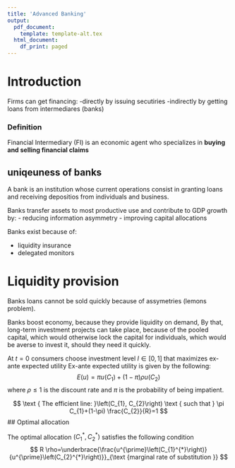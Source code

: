 ```yaml
---
title: 'Advanced Banking'
output:
  pdf_document:
    template: template-alt.tex
  html_document:
    df_print: paged
---
```


# Introduction

Firms can get financing:
-directly by issuing secutiries
-indirectly by getting loans from intermediares (banks)

### Definition

Financial Intermediary (FI) is an economic agent who specializes in **buying and selling financial claims**

## uniqeuness of banks

A bank is an institution whose current operations consist in granting loans and receiving depositios from individuals and business. \

Banks transfer assets to most productive use and contribute to GDP growth by:
- reducing information asymmetry
- improving capital allocations

Banks exist because of:

- liquidity insurance
- delegated monitors

# Liquidity provision

Banks loans cannot be sold quickly because of assymetries (lemons problem). \

Banks boost economy, because they provide liquidity on demand, By that, long-term investment projects can take place, because of the pooled capital, which would otherwise lock the capital for individuals, which would be averse to invest it, should they need it quickly.

At $t=0$ consumers choose investment level $I \in[0,1]$ that maximizes ex-ante expected utility
Ex-ante expected utility is given by the following:
$$
E(u)=\pi u\left(C_{1}\right)+(1-\pi) \rho u\left(C_{2}\right)
$$
where $\rho \leq 1$ is the discount rate and $\pi$ is the probability of being impatient.

$$
\text { The efficient line: }\left(C_{1}, C_{2}\right) \text { such that } \pi C_{1}+(1-\pi) \frac{C_{2}}{R}=1
$$
## Optimal allocation

The optimal allocation $\left(C_{1}^{*}, C_{2}^{*}\right)$ satisfies the following condition
$$
R \rho=\underbrace{\frac{u^{\prime}\left(C_{1}^{*}\right)}{u^{\prime}\left(C_{2}^{*}\right)}}_{\text {marginal rate of substitution }}
$$



